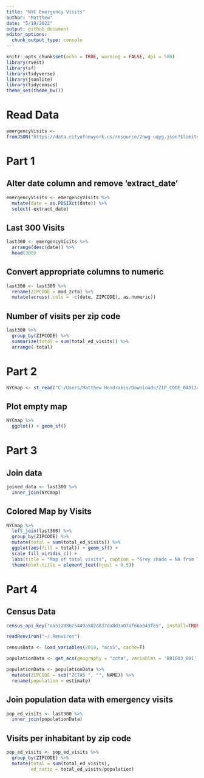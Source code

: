 ```yaml
---
title: "NYC Emergency Visits"
author: "Matthew"
date: "5/19/2022"
output: github_document
editor_options: 
  chunk_output_type: console
---
```


```r
knitr::opts_chunk$set(echo = TRUE, warning = FALSE, dpi = 500)
library(rvest)
library(sf)
library(tidyverse)
library(jsonlite)
library(tidycensus)
theme_set(theme_bw())
```

# Read Data
```r
emergencyVisits <- 
fromJSON("https://data.cityofnewyork.us/resource/2nwg-uqyg.json?$limit=3000")
```


# Part 1
## Alter date column and remove 'extract_date'
```r
emergencyVisits <- emergencyVisits %>% 
  mutate(date = as.POSIXct(date)) %>% 
  select(-extract_date) 
```


## Last 300 Visits
```r
last300 <- emergencyVisits %>% 
  arrange(desc(date)) %>% 
  head(300)
```


## Convert appropriate columns to numeric
```r
last300 <- last300 %>% 
  rename(ZIPCODE = mod_zcta) %>% 
  mutate(across(.cols = -c(date, ZIPCODE), as.numeric))
```


## Number of visits per zip code
```r
last300 %>% 
  group_by(ZIPCODE) %>% 
  summarize(total = sum(total_ed_visits)) %>% 
  arrange(-total)
```


# Part 2
```r
NYCmap <- st_read("C:/Users/Matthew Hondrakis/Downloads/ZIP_CODE_040114", layer = "ZIP_CODE_040114")
```


## Plot empty map
```r
NYCmap %>% 
  ggplot() + geom_sf() 
```


# Part 3
## Join data
```r
joined_data <- last300 %>% 
  inner_join(NYCmap)
```


## Colored Map by Visits
```r
NYCmap %>% 
  left_join(last300) %>% 
  group_by(ZIPCODE) %>% 
  mutate(total = sum(total_ed_visits)) %>% 
  ggplot(aes(fill = total)) + geom_sf() +
  scale_fill_viridis_c() + 
  labs(title = "Map of total visits", caption = "Grey shade = NA from left joining on last 300 visits") +
  theme(plot.title = element_text(hjust = 0.5))
```


# Part 4
## Census Data
```r
census_api_key("aa512886c5449a582d837da8d3a07af66a043fe5", install=TRUE, overwrite=T)

readRenviron("~/.Renviron")

censusData <- load_variables(2018, "acs5", cache=T)

populationData <- get_acs(geography = "zcta", variables = 'B01003_001', geometry = FALSE)

```


```r
populationData <- populationData %>% 
  mutate(ZIPCODE = sub("ZCTA5 ", "", NAME)) %>% 
  rename(population = estimate)
```


## Join population data with emergency visits
```r
pop_ed_visits <- last300 %>% 
  inner_join(populationData)
```


## Visits per inhabitant by zip code
```r
pop_ed_visits <- pop_ed_visits %>% 
  group_by(ZIPCODE) %>% 
  mutate(total = sum(total_ed_visits),
         ed_ratio = total_ed_visits/population)
```




